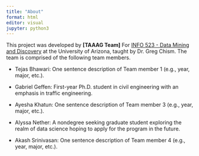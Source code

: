 ```yaml
---
title: "About"
format: html
editor: visual
jupyter: python3
---
```


This project was developed by **\[TAAAG Team\]** For [INFO 523 - Data Mining and Discovery](https://datamineaz.org/) at the University of Arizona, taught by Dr. Greg Chism. The team is comprised of the following team members.

-   Tejas Bhawari: One sentence description of Team member 1 (e.g., year, major, etc.).

-   Gabriel Geffen: First-year Ph.D. student in civil engineering with an emphasis in traffic engineering.

-   Ayesha Khatun: One sentence description of Team member 3 (e.g., year, major, etc.).

-   Alyssa Nether: A nondegree seeking graduate student exploring the realm of data science hoping to apply for the program in the future. 

-   Akash Srinivasan: One sentence description of Team member 4 (e.g., year, major, etc.).